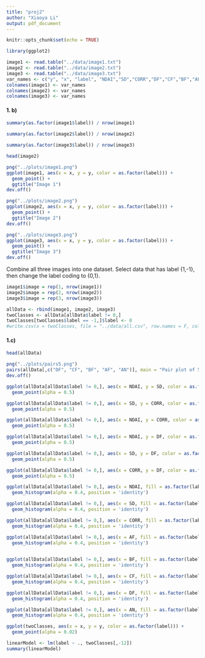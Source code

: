 ```yaml
---
title: "proj2"
author: "Xiaoya Li"
output: pdf_document
---
```


```r
knitr::opts_chunk$set(echo = TRUE)
```

```r
library(ggplot2)
```


```r
image1 <- read.table("../data/image1.txt")
image2 <- read.table("../data/image2.txt")
image3 <- read.table("../data/image3.txt")
var_names <- c("y", "x", "label", "NDAI","SD","CORR","DF","CF","BF","AF","AN")
colnames(image1) <- var_names
colnames(image2) <- var_names
colnames(image3) <- var_names
```



#### 1. b)

```r
summary(as.factor(image1$label)) / nrow(image1)
```

```r
summary(as.factor(image2$label)) / nrow(image2)
```

```r
summary(as.factor(image3$label)) / nrow(image3)
```


```r
head(image2)
```



```r
png("../plots/image1.png")
ggplot(image1, aes(x = x, y = y, color = as.factor(label))) +
  geom_point() +
  ggtitle("Image 1")
dev.off()
``` 

```r
png("../plots/image2.png")
ggplot(image2, aes(x = x, y = y, color = as.factor(label))) +
  geom_point() +
  ggtitle("Image 2")
dev.off()

```


```r
png("../plots/image3.png")
ggplot(image3, aes(x = x, y = y, color = as.factor(label))) +
  geom_point() +
  ggtitle("Image 3")
dev.off()
```

Combine all three images into one dataset. Select data that has label {1,-1}, 
then change the label coding to {0,1}. 

```r
image1$image = rep(1, nrow(image1))
image2$image = rep(2, nrow(image2))
image3$image = rep(3, nrow(image3))

allData <- rbind(image1, image2, image3)
twoClasses <- allData[allData$label != 0,]
twoClasses[twoClasses$label == -1,]$label <- 0
#write.csv(x = twoClasses, file = "../data/all.csv", row.names = F, col.names = T)
```

 

#### 1.c)

```r
head(allData)
```

```r
png("../plots/pairs5.png")
pairs(allData[,c("DF", "CF", "BF", "AF", "AN")], main = "Pair plot of 5 angles")
dev.off()
```


```r
ggplot(allData[allData$label != 0,], aes(x = NDAI, y = SD, color = as.factor(label))) +
  geom_point(alpha = 0.5)
```

```r
ggplot(allData[allData$label != 0,], aes(x = SD, y = CORR, color = as.factor(label))) +
  geom_point(alpha = 0.5)
```

```r
ggplot(allData[allData$label != 0,], aes(x = NDAI, y = CORR, color = as.factor(label))) +
  geom_point(alpha = 0.5)
```

```r
ggplot(allData[allData$label != 0,], aes(x = NDAI, y = DF, color = as.factor(label))) +
  geom_point(alpha = 0.5)
```

```r
ggplot(allData[allData$label != 0,], aes(x = SD, y = DF, color = as.factor(label))) +
  geom_point(alpha = 0.5)
```

```r
ggplot(allData[allData$label != 0,], aes(x = CORR, y = DF, color = as.factor(label))) +
  geom_point(alpha = 0.5)
```


```r
ggplot(allData[allData$label != 0,], aes(x = NDAI, fill = as.factor(label))) +
  geom_histogram(alpha = 0.4, position = 'identity')
```

```r
ggplot(allData[allData$label != 0,], aes(x = SD, fill = as.factor(label))) +
  geom_histogram(alpha = 0.4, position = 'identity')
```

```r
ggplot(allData[allData$label != 0,], aes(x = CORR, fill = as.factor(label))) +
  geom_histogram(alpha = 0.4, position = 'identity')
```

```r
ggplot(allData[allData$label != 0,], aes(x = AF, fill = as.factor(label))) +
  geom_histogram(alpha = 0.4, position = 'identity') 
  
```

```r
ggplot(allData[allData$label != 0,], aes(x = BF, fill = as.factor(label))) +
  geom_histogram(alpha = 0.4, position = 'identity')
```

```r
ggplot(allData[allData$label != 0,], aes(x = CF, fill = as.factor(label))) +
  geom_histogram(alpha = 0.4, position = 'identity')
```


```r
ggplot(allData[allData$label != 0,], aes(x = DF, fill = as.factor(label))) +
  geom_histogram(alpha = 0.4, position = 'identity')
```

```r
ggplot(allData[allData$label != 0,], aes(x = AN, fill = as.factor(label))) +
  geom_histogram(alpha = 0.4, position = 'identity')
```


```r
ggplot(twoClasses, aes(x = x, y = y, color = as.factor(label))) +
  geom_point(alpha = 0.02)
```

```r
linearModel <- lm(label ~ ., twoClasses[,-12])
summary(linearModel)
```













